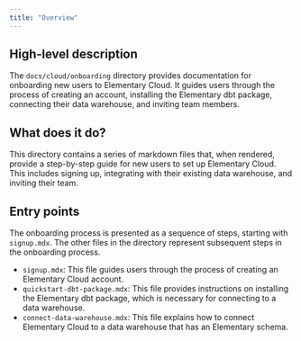 ```yaml
---
title: "Overview"
---
```


## High-level description
The `docs/cloud/onboarding` directory provides documentation for onboarding new users to Elementary Cloud. It guides users through the process of creating an account, installing the Elementary dbt package, connecting their data warehouse, and inviting team members.

## What does it do?
This directory contains a series of markdown files that, when rendered, provide a step-by-step guide for new users to set up Elementary Cloud. This includes signing up, integrating with their existing data warehouse, and inviting their team. 

## Entry points
The onboarding process is presented as a sequence of steps, starting with `signup.mdx`. The other files in the directory represent subsequent steps in the onboarding process.

- `signup.mdx`: This file guides users through the process of creating an Elementary Cloud account.
- `quickstart-dbt-package.mdx`: This file provides instructions on installing the Elementary dbt package, which is necessary for connecting to a data warehouse.
- `connect-data-warehouse.mdx`: This file explains how to connect Elementary Cloud to a data warehouse that has an Elementary schema. 
